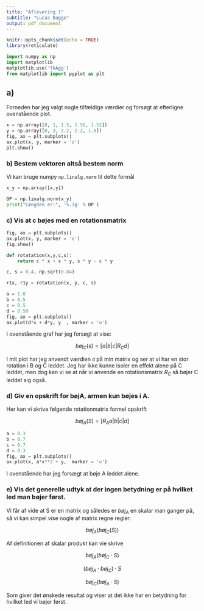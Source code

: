 ```yaml
---
title: "Aflevering 1"
subtitle: "Lucas Bagge"
output: pdf_document
---
```



```r
knitr::opts_chunk$set(echo = TRUE)
library(reticulate)
```




```python
import numpy as np
import matplotlib
matplotlib.use('TkAgg')
from matplotlib import pyplot as plt
```


## a)

Forneden har jeg valgt nogle tilfældige værdier og forsøgt at efterligne ovenstående plot.

```python
x = np.array([0, 1, 1.5, 1.56, 1.52])
y = np.array([0, 3, 3.2, 2.2, 1.8])
fig, ax = plt.subplots()
ax.plot(x, y, marker = 'o')
plt.show()
```

### b) Bestem vektoren altså bestem norm

Vi kan bruge numpy `np.linalg.norm` til dette formål

```python
x_y = np.array([x,y])

OP = np.linalg.norm(x_y)
print("Længden er:", '%.3g' % OP )
```

### c) Vis at c bøjes med en rotationsmatrix


```python
fig, ax = plt.subplots()
ax.plot(x, y, marker = 'o')
fig.show()
```

```python
def rotatation(x,y,c,s):
    return c * x + s * y, s * y - c * y 

c, s = 0.4, np.sqrt(0.84)

r1x, r1y = rotatation(x, y, c, s)

a = 1.0
b = 0.5
c = 0.5
d = 0.50
fig, ax = plt.subplots()
ax.plot(d*x + d*y, y  , marker = 'o')
```


I ovenstående graf har jeg forsøgt at vise:

$$
bøj_C(s)=[a|b|c|R_C d]
$$

I mit plot har jeg anvendt værdien `d` på min matrix og ser at vi har en stor rotation i B og C leddet.
Jeg har ikke kunne isoler en effekt alene på C leddet, men dog kan vi se at når vi anvende en rotationsmatrix $R_C$ så bøjer C leddet sig også.

### d) Giv en opskrift for bøjA, armen kun bøjes i A.

Her kan vi skrive følgende rotationmatrix formel opskrift

$$
bøj_A(S)=[R_A a|b|c| d]
$$

```python
a = 0.3
b = 0.7
c = 0.7
d = 0.3
fig, ax = plt.subplots()
ax.plot(x, a*x**2 + y,  marker = 'o')
```


I ovenstående har jeg forsægt at bøje A leddet alene.

### e) Vis det generelle udtyk at der ingen betydning er på hvilket led man bøjer først.

Vi får af vide at S er en matrix og således er $bøj_A$ en skalar man ganger på, så vi kan simpel vise nogle af matrix regne regler:

$$
bøj_A(bøj_C(S))
$$

Af definitionen af skalar produkt kan vie skrive

$$
bøj_A(bøj_C\cdot S)
$$

$$
(bøj_A\cdot bøj_C) \cdot S
$$

$$
bøj_C (bøj_A \cdot S)
$$

Som giver det ønskede resultat og viser at det ikke har en betydning for hvilket led vi bøjer først. 
